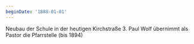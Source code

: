 ```yaml
---
beginDate: '1888-01-01'
---
```


Neubau der Schule in der heutigen Kirchstraße 3. Paul Wolf übernimmt als Pastor
die Pfarrstelle (bis 1894)
